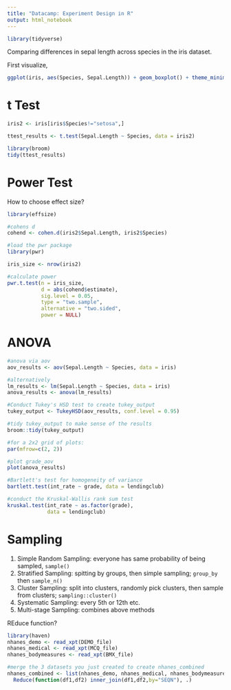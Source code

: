 ```yaml
---
title: "Datacamp: Experiment Design in R"
output: html_notebook
---
```


```r
library(tidyverse)
```

Comparing differences in sepal length across species in the iris dataset.

First visualize,

```r
ggplot(iris, aes(Species, Sepal.Length)) + geom_boxplot() + theme_minimal()
```

# t Test

```r
iris2 <- iris[iris$Species!="setosa",]

ttest_results <- t.test(Sepal.Length ~ Species, data = iris2)

library(broom)
tidy(ttest_results)
```

# Power Test

How to choose effect size?

```r
library(effsize)

#cohens d
cohend <- cohen.d(iris2$Sepal.Length, iris2$Species)

#load the pwr package
library(pwr)

iris_size <- nrow(iris2)

#calculate power
pwr.t.test(n = iris_size, 
           d = abs(cohend$estimate),
           sig.level = 0.05,
           type = "two.sample", 
           alternative = "two.sided",
           power = NULL)
```


# ANOVA

```r
#anova via aov
aov_results <- aov(Sepal.Length ~ Species, data = iris)

#alternatively
lm_results <- lm(Sepal.Length ~ Species, data = iris)
anova_results <- anova(lm_results)

```

```r
#Conduct Tukey's HSD test to create tukey_output
tukey_output <- TukeyHSD(aov_results, conf.level = 0.95)

#tidy tukey_output to make sense of the results
broom::tidy(tukey_output)
```


```r
#for a 2x2 grid of plots:
par(mfrow=c(2, 2))

#plot grade_aov
plot(anova_results)
```

```r
#Bartlett's test for homogeneity of variance
bartlett.test(int_rate ~ grade, data = lendingclub)

#conduct the Kruskal-Wallis rank sum test
kruskal.test(int_rate ~ as.factor(grade),
             data = lendingclub)

```


# Sampling

1. Simple Random Sampling: everyone has same probability of being sampled, `sample()`
1. Stratified Sampling: spitting by groups, then simple sampling; `group_by` then `sample_n()`
1. Cluster Sampling: split into clusters, randomly pick clusters, then sample from clusters; `sampling::cluster()`
1. Systematic Sampling: every 5th or 12th etc.
1. Multi-stage Sampling: combines above methods


REduce function?

```r
library(haven)
nhanes_demo <- read_xpt(DEMO_file)
nhanes_medical <- read_xpt(MCQ_file)
nhanes_bodymeasures <- read_xpt(BMX_file)

#merge the 3 datasets you just created to create nhanes_combined
nhanes_combined <- list(nhanes_demo, nhanes_medical, nhanes_bodymeasures) %>%
  Reduce(function(df1,df2) inner_join(df1,df2,by="SEQN"), .)
```

